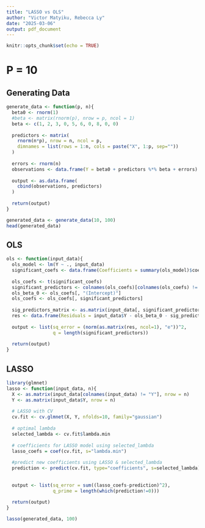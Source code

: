 ```yaml
---
title: "LASSO vs OLS"
author: "Victor Matyiku, Rebecca Ly"
date: "2025-03-06"
output: pdf_document
---
```


```r
knitr::opts_chunk$set(echo = TRUE)
```

# P = 10

## Generating Data

```r
generate_data <- function(p, n){
  beta0 <- rnorm(1)
  #beta <- matrix(rnorm(p), nrow = p, ncol = 1)
  beta <- c(1, 2, 3, 0, 5, 6, 0, 8, 0, 0) 
  
  predictors <- matrix(
    rnorm(n*p), nrow = n, ncol = p,
    dimnames = list(rows = 1:n, cols = paste("X", 1:p, sep=""))
  )
  
  errors <- rnorm(n)
  observations <- data.frame(Y = beta0 + predictors %*% beta + errors)
  
  output <- as.data.frame(
    cbind(observations, predictors)
  )
  
  return(output)
}

generated_data <- generate_data(10, 100)
head(generated_data)
```

## OLS

```r
ols <- function(input_data){
  ols_model <- lm(Y ~ ., input_data)
  significant_coefs <- data.frame(Coefficients = summary(ols_model)$coef[summary(ols_model)$coef[,4] <= .05, 4])
  
  ols_coefs <- t(significant_coefs)
  significant_predictors <- colnames(ols_coefs)[colnames(ols_coefs) != "(Intercept)"]
  ols_beta_0 <- ols_coefs[, "(Intercept)"]
  ols_coefs <- ols_coefs[, significant_predictors]
  
  sig_predictors_matrix <- as.matrix(input_data[, significant_predictors])
  res <- data.frame(Residuals = input_data$Y - ols_beta_0 - sig_predictors_matrix %*% ols_coefs)
  
  output <- list(sq_error = (norm(as.matrix(res, ncol=1), "e"))^2,
                 q = length(significant_predictors))
  
  return(output)
}
```

## LASSO

```r
library(glmnet)
lasso <- function(input_data, n){
  X <- as.matrix(input_data[colnames(input_data) != "Y"], nrow = n)
  Y <- as.matrix(input_data$Y, nrow = n)
    
  # LASSO with CV
  cv.fit <- cv.glmnet(X, Y, nfolds=10, family="gaussian") 
  
  # optimal lambda
  selected_lambda <- cv.fit$lambda.min 
  
  # coefficients for LASSO model using selected_lambda
  lasso_coefs = coef(cv.fit, s="lambda.min") 
  
  #predict new coefficients using LASSO & selected_lambda
  prediction <- predict(cv.fit, type="coefficients", s=selected_lambda)  
  
  
  output <- list(sq_error = sum((lasso_coefs-prediction)^2),
                 q_prime = length(which(prediction!=0)))
  
  return(output)
}

lasso(generated_data, 100)
```